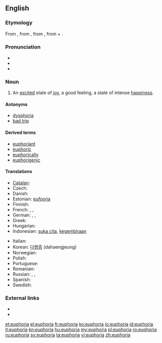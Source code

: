 {{was wotd|2010|July|12}}
==English==
{{wikipedia}}

===Etymology===
From {{etyl|NL.}}, from {{etyl|grc}} {{term|εὐφορία|tr=euphoria|lang=grc}}, from {{term|lang=grc|εὔφορος||bearing well}}, from {{term|εὖ|lang=grc|tr=eu||well}} + {{term|lang=grc|φέρειν||to bear}}.

===Pronunciation===
* {{IPA|/juːˈfɔːɹiə/}}
* {{audio|en-us-euphoria.ogg|Audio (US)}}
* {{rhymes|ɔːriə}}

===Noun===
{{en-noun}}

# An [[excited]] state of [[joy]], a good feeling, a state of intense [[happiness]].

====Antonyms====
* [[dysphoria]]
* [[bad trip]]

====Derived terms====
* [[euphoriant]]
* [[euphoric]]
* [[euphorically]]
* [[euphorigenic]]

====Translations====
{{trans-top|an excited state of joy}}
* [[Catalan]]: {{t|ca|eufòria|f}}
* Czech: {{t-|cs|euforie|f}}
* Danish: {{t+|da|eufori}}
* Estonian: [[eufooria]]
* Finnish: {{t+|fi|euforia}}
* French: {{t+|fr|euphorie|f}}, {{qualifier|colloquial}} {{t+|fr|pêche|f}}, {{qualifier|colloquial}} {{t+|fr|frite|f}}
* German: {{t+|de|Euphorie|f}}, {{t|de|Hochgefühl|n}}, {{t|de|Glücksgefühl|n}}
* Greek: {{t+|el|ευφορία|f|tr=efforía|sc=Grek}}
* Hungarian: {{t+|hu|eufória}}
* Indonesian: [[suka cita]], [[gembira|kegembiraan]]
{{trans-mid}}
* Italian: {{t-|it|euforia|f}}
* Korean: [[다행증]] (dahaengjeung)
* Norwegian: {{t-|no|eufori|m}}
* Polish: {{t-|pl|euforia|f}}
* Portuguese: {{t+|pt|euforia|f}}
* Romanian: {{t+|ro|euforie|f}}
* Russian: {{t+|ru|эйфория|f}}, {{t|ru|радостное настроение|n}}, {{t|ru|приподнятое состояние|n}}
* Spanish: {{t-|es|euforia|f}}
* Swedish: {{t+|sv|eufori}}
{{trans-bottom}}

===External links===
* {{R:Century 1911}}
* {{R:OneLook}}

[[et:euphoria]]
[[el:euphoria]]
[[fr:euphoria]]
[[ko:euphoria]]
[[io:euphoria]]
[[id:euphoria]]
[[it:euphoria]]
[[kn:euphoria]]
[[hu:euphoria]]
[[my:euphoria]]
[[pl:euphoria]]
[[ro:euphoria]]
[[ru:euphoria]]
[[sv:euphoria]]
[[ta:euphoria]]
[[vi:euphoria]]
[[zh:euphoria]]
